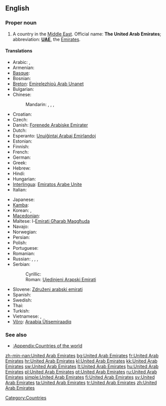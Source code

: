 ==English==
{{wikipedia}}

===Proper noun===
{{en-proper noun|sg=[[United]] [[Arab]] [[Emirate]]s}}

# A country in the [[Middle East]]. Official name: '''The United Arab Emirates'''; abbreviation: '''[[UAE]]''', the [[Emirates]].

====Translations====
{{trans-top|country in the Middle East}}
* Arabic: {{t|ar|الإمارات|p|tr=al-’imaraat|sc=Arab}}, {{t|ar|دولة الإمارات العربية المتحدة|f|tr=dáwlat al-’imaraat al-3arabíyyat al-muttáHida|sc=Arab}}
* Armenian: {{t|hy|Արաբական Միացյալ Էմիրություններ|tr=Arabakan Miac'yal Ēmirut'yunner|sc=Armn}}
* [[Basque]]: {{t|eu|Arabiar Emirerri Batuak|p|xs=Basque}}
* Bosnian: {{t-|bs|Ujedinjeni Arapski Emirati|m|p}}
* [[Breton]]: [[Emirelezhioù Arab Unanet]]
* Bulgarian: {{t+|bg|Обединени Арабски Емирства|n|p|tr=Obedinéni Arábski Emírstva}}
* Chinese:
*: Mandarin: {{t-|cmn|阿拉伯聯合酋長國|sc=Hani}}, {{t-|cmn|阿拉伯联合酋长国|tr=Ālābó liánhé qiúzhǎngguó|sc=Hani}}, {{t|cmn|阿聯酋|sc=Hani}}, {{t|cmn|阿联酋|tr=Ā-lián-qiú|sc=Hani}}
* Croatian: {{t+|hr|Ujedinjeni Arapski Emirati|m|p}}
* Czech: {{t-|cs|Spojené arabské emiráty|m|p}}
* Danish: [[Forenede Arabiske Emirater]]
* Dutch: {{t+|nl|Verenigde Arabische Emiraten}}
* Esperanto: [[Unuiĝintaj Arabaj Emirlandoj]]
* Estonian: {{t-|et|Araabia Ühendemiraadid}}
* Finnish: {{t+|fi|Arabiemiirikunnat}}
* French: {{t+|fr|Émirats arabes unis|m|p}}
* German: {{t+|de|Vereinigte Arabische Emirate|f|p}}
* Greek: {{t|el|Ηνωμένα Αραβικά Εμιράτα|n|p|tr=Inoména Araviká Emiráta|sc=Grek}}
* Hebrew: {{t|he|איחוד האמירויות הערביות|tr=Ikhud ha-Emiruyot ha-Arviyot|sc=Hebr}}
* Hindi: {{t|hi|संयुक्त अरब अमीरात|tr=sanyukt arab amīrāt|sc=Deva}}
* Hungarian: {{t+|hu|Egyesült Arab Emírségek}}
* [[Interlingua]]: [[Emiratos Arabe Unite]]
* Italian: {{t-|it|Emirati Arabi Uniti|m|p}}
{{trans-mid}}
* Japanese: {{t|ja|アラブ首長国連邦|tr=アラブしゅちょうこくれんぽう, arabu shuchōkoku renpō|sc=Jpan}}
* [[Kamba]]: {{tø|kam|Saudia}}
* Korean: {{t|ko|아랍에미리트|tr=Arap-Emiriteu|sc=Kore}}, {{t|ko|아랍 에미리트 연방|tr=arap emiriteu yeonbang|sc=Kore}}
* [[Macedonian]]: {{t+|mk|Обединети Арапски Емирати|m|p|tr=Obedíneti Árapski Emiráti}}
* Maltese: l-[[Emirati Għarab Maqgħuda]]
* Navajo: {{tø|nv|Ásáí Bikéyah Yázhí Ałhidadiidzooígíí}}
* Norwegian: {{t+|no|De forente arabiske emirater}}
* Persian: {{t|fa|امارات عربی متحده|tr=emarát árabi motáhideh|sc=fa-Arab}}
* Polish: {{t+|pl|Zjednoczone Emiraty Arabskie|m|p}}
* Portuguese: {{t+|pt|Emiratos Árabes Unidos|m|p}}
* Romanian: {{t-|ro|Emiratele Arabe Unite|n|p}}
* Russian: {{t+|ru|Объединённые Арабские Эмираты|m|p|tr=Ob”jedinjónnyje Arábskije Emiráty}}, {{t-|ru|ОАЭ|m|p|tr=o-a-é}}, {{t|ru|Эмираты|m|p|tr=Emiráty|sc=Cyrl}}, {{t|ru|Арабские Эмираты|m|p|tr=Arábskije Emiráty|sc=Cyrl}}
* Serbian:
*: Cyrillic: {{t-|sr|Уједињени Арапски Емирати|m|p|sc=Cyrl}}
*: Roman: [[Ujedinjeni Arapski Emirati#Serbian|Ujedinjeni Arapski Emirati]] {{m|p}}
* Slovene: [[Združeni arabski emirati]] {{m|p}}
* Spanish: {{t+|es|Emiratos Árabes Unidos|m|p}}
* Swedish: {{t+|sv|Förenade Arabemiraten}}
* Thai: {{t|th|สหรัฐอาหรับเอมิเรตส์|tr=sàhàrát aaràp aymírâyt|sc=Thai}}
* Turkish: {{t+|tr|Birleşik Arap Emirlikleri}}
* Vietnamese: {{t-|vi|A-rập thống nhất Ê-mi-rát|xs=Vietnamese}}, {{t-|vi|A-rập TN Ê-mi-rát|xs=Vietnamese}}
* [[Võro]]: [[Araabia Ütisemiraadiq]]
{{trans-bottom}}

===See also===
* [[:Appendix:Countries of the world]]

[[Category:Countries]]

[[zh-min-nan:United Arab Emirates]]
[[bg:United Arab Emirates]]
[[fr:United Arab Emirates]]
[[hr:United Arab Emirates]]
[[kl:United Arab Emirates]]
[[kk:United Arab Emirates]]
[[sw:United Arab Emirates]]
[[lt:United Arab Emirates]]
[[hu:United Arab Emirates]]
[[pl:United Arab Emirates]]
[[pt:United Arab Emirates]]
[[ru:United Arab Emirates]]
[[simple:United Arab Emirates]]
[[fi:United Arab Emirates]]
[[sv:United Arab Emirates]]
[[ta:United Arab Emirates]]
[[tr:United Arab Emirates]]
[[zh:United Arab Emirates]]